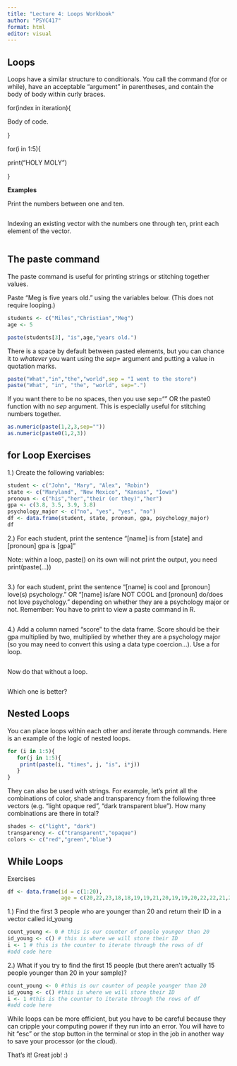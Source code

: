 ---
title: "Lecture 4: Loops Workbook"
author: "PSYC417"
format: html
editor: visual
---

## Loops

Loops have a similar structure to conditionals. You call the command (for or while), have an acceptable "argument" in parentheses, and contain the body of body within curly braces.

for(index in iteration){

Body of code.

}

for(i in 1:5){

print("HOLY MOLY")

}

**Examples**

Print the numbers between one and ten.

```{r}

```

Indexing an existing vector with the numbers one through ten, print each element of the vector.

```{r}

```

## The paste command

The paste command is useful for printing strings or stitching together values.

Paste "Meg is five years old." using the variables below. (This does not require looping.)

```{r}
students <- c("Miles","Christian","Meg")
age <- 5

paste(students[3], "is",age,"years old.")
```

There is a space by default between pasted elements, but you can chance it to *whatever* you want using the *sep=* argument and putting a value in quotation marks.

```{r}
paste("What","in","the","world",sep = "I went to the store")
paste("What", "in", "the", "world", sep=".")
```

If you want there to be no spaces, then you use sep="" OR the paste0 function with no *sep* argument. This is especially useful for stitching numbers together.

```{r}
as.numeric(paste(1,2,3,sep=""))
as.numeric(paste0(1,2,3))
```

## for Loop Exercises

1.) Create the following variables:

```{r}
student <- c("John", "Mary", "Alex", "Robin")
state <- c("Maryland", "New Mexico", "Kansas", "Iowa")
pronoun <- c("his","her","their (or they)","her")
gpa <- c(3.8, 3.5, 3.9, 3.8)
psychology_major <- c("no", "yes", "yes", "no")
df <- data.frame(student, state, pronoun, gpa, psychology_major)
df
```

2.) For each student, print the sentence "\[name\] is from \[state\] and \[pronoun\] gpa is \[gpa\]"

Note: within a loop, paste() on its own will not print the output, you need print(paste(...))

```{r}

```

3.) for each student, print the sentence "\[name\] is cool and \[pronoun\] love(s) psychology." OR "\[name\] is/are NOT COOL and \[pronoun\] do/does not love psychology." depending on whether they are a psychology major or not. Remember: You have to print to view a paste command in R.

```{r}

```

4.) Add a column named "score" to the data frame. Score should be their gpa multiplied by two, multiplied by whether they are a psychology major (so you may need to convert this using a data type coercion...). Use a for loop.

```{r}

```

Now do that without a loop.

```{r}

```

Which one is better?

## Nested Loops

You can place loops within each other and iterate through commands. Here is an example of the logic of nested loops.

```{r}
for (i in 1:5){
   for(j in 1:5){
	print(paste(i, "times", j, "is", i*j))
   }
}
```

They can also be used with strings. For example, let's print all the combinations of color, shade and transparency from the following three vectors (e.g. "light opaque red", "dark transparent blue"). How many combinations are there in total?

```{r}
shades <- c("light", "dark")
transparency <- c("transparent","opaque")
colors <- c("red","green","blue")


```

## While Loops

Exercises

```{r}
df <- data.frame(id = c(1:20), 
                 age = c(20,22,23,18,18,19,19,21,20,19,19,20,22,22,21,21,23,18,17,20))
```

1.) Find the first 3 people who are younger than 20 and return their ID in a vector called id_young

```{r}
count_young <- 0 # this is our counter of people younger than 20
id_young <- c() # this is where we will store their ID
i <- 1 # this is the counter to iterate through the rows of df
#add code here
```

2.) What if you try to find the first 15 people (but there aren't actually 15 people younger than 20 in your sample)?

```{r}
count_young <- 0 #this is our counter of people younger than 20
id_young <- c() #this is where we will store their ID
i <- 1 #this is the counter to iterate through the rows of df
#add code here
```

While loops can be more efficient, but you have to be careful because they can cripple your computing power if they run into an error. You will have to hit "esc" or the stop button in the terminal or stop in the job in another way to save your processor (or the cloud).

That's it! Great job! :)
